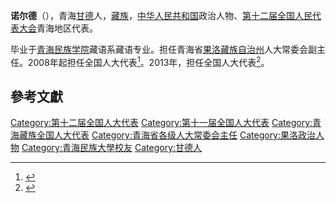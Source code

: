 '''诺尔德'''（{{bd|1952年||}}），青海[[甘德|甘德]]人，[[藏族|藏族]]，[[中华人民共和国|中华人民共和国]]政治人物、[[第十二届全国人民代表大会|第十二届全国人民代表大会]]青海地区代表。

毕业于[[青海民族学院|青海民族学院]]藏语系藏语专业。担任青海省[[果洛藏族自治州|果洛藏族自治州]]人大常委会副主任。2008年起担任全国人大代表<ref>{{cite news|title=全国人大代表信息-诺尔德|url=http://210.82.31.1:8084/delegate/viewDelegate.action?dbid=112574|accessdate=2013-04-05|newspaper=全国人大网|archive-url=https://web.archive.org/web/20140527214929/http://www.npc.gov.cn/delegate/viewDelegate.action?dbid=112574|archive-date=2014-05-27|dead-url=yes}}</ref>。2013年，担任全国人大代表<ref>{{cite news|title=全国人大代表信息-诺尔德|url=http://210.82.31.1:8084/delegate/viewDelegate.action?dbid=122572|accessdate=2013-04-05|newspaper=全国人大网|archive-url=https://web.archive.org/web/20140527230833/http://www.npc.gov.cn/delegate/viewDelegate.action?dbid=122572|archive-date=2014-05-27|dead-url=yes}}</ref>。

==參考文獻==
{{reflist}}
{{中华人民共和国政治人物小作品}}
{{DEFAULTSORT:N諾}}
[[Category:第十二届全国人大代表|Category:第十二届全国人大代表]]
[[Category:第十一届全国人大代表|Category:第十一届全国人大代表]]
[[Category:青海藏族全国人大代表|Category:青海藏族全国人大代表]]
[[Category:青海省各级人大常委会主任|Category:青海省各级人大常委会主任]]
[[Category:果洛政治人物|Category:果洛政治人物]]
[[Category:青海民族大學校友|Category:青海民族大學校友]]
[[Category:甘德人|Category:甘德人]]